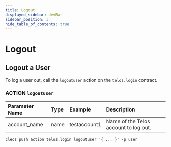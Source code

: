 ```yaml
---
title: Logout
displayed_sidebar: devBar
sidebar_position: 3
hide_table_of_contents: true
---
```



# Logout

## Logout a User

To log a user out, call the `logoutuser` action on the `telos.login` contract.

### ACTION `logoutuser`

| Parameter Name | Type | Example | Description |
| :--- | :--- | :--- | :--- |
| account\_name | name | testaccount1 | Name of the Telos account to log out. |

```text
cleos push action telos.login logoutuser '{ ... }' -p user
```
